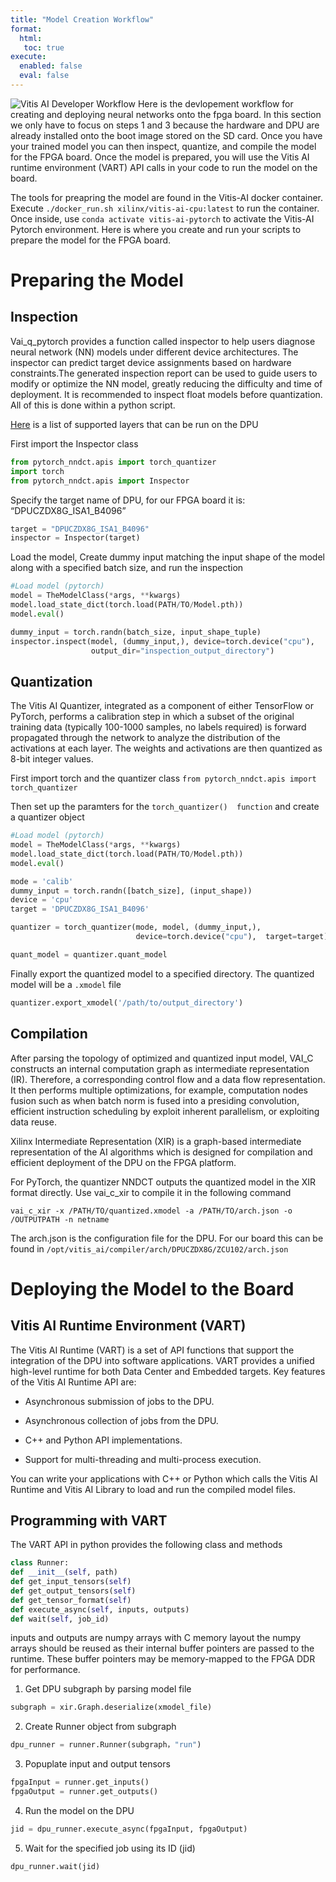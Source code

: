 ---
title: "Model Creation Workflow"
format: 
  html: 
   toc: true
execute:
  enabled: false
  eval: false
---

![Vitis AI Developer Workflow](res/vitis_ai_workflow.png)
Here is the devlopement workflow for creating and deploying neural networks onto the fpga board. In this section we only have to focus on steps 1 and 3 because the hardware and DPU are already installed onto the boot image stored on the SD card. Once you have your trained model you can then inspect, quantize, and compile the model for the FPGA board. Once the model is prepared, you will use the Vitis AI runtime environment (VART) API calls in your code to run the model on the board.

The tools for preapring the model are found in the Vitis-AI docker container. Execute `./docker_run.sh xilinx/vitis-ai-cpu:latest` to run the container. Once inside, use `conda activate vitis-ai-pytorch` to activate the Vitis-AI Pytorch environment. Here is where you create and run your scripts to prepare the model for the FPGA board.

# Preparing the Model

## Inspection
Vai_q_pytorch provides a function called inspector to help users diagnose neural network (NN) models under different device architectures. The inspector can predict target device assignments based on hardware constraints.The generated inspection report can be used to guide users to modify or optimize the NN model, greatly reducing the difficulty and time of deployment. It is recommended to inspect float models before quantization. All of this is done within a python script.

[Here](https://docs.xilinx.com/r/1.4.1-English/ug1414-vitis-ai/Operators-Supported-by-PyTorch) is a list of supported layers that can be run on the DPU

First import the Inspector class

```{python}
from pytorch_nndct.apis import torch_quantizer
import torch
from pytorch_nndct.apis import Inspector
```


Specify the target name of DPU, for our FPGA board it is: "DPUCZDX8G_ISA1_B4096"

``` {python}
target = "DPUCZDX8G_ISA1_B4096"
inspector = Inspector(target)
```

Load the model, Create dummy input matching the input shape of the model along with a specified batch size, and run the inspection

``` {python}
#Load model (pytorch)
model = TheModelClass(*args, **kwargs)
model.load_state_dict(torch.load(PATH/TO/Model.pth))
model.eval()

dummy_input = torch.randn(batch_size, input_shape_tuple)
inspector.inspect(model, (dummy_input,), device=torch.device("cpu"),
                  output_dir="inspection_output_directory")

```



## Quantization
The Vitis AI Quantizer, integrated as a component of either TensorFlow or PyTorch, performs a calibration step in which a subset of the original training data (typically 100-1000 samples, no labels required) is forward propagated through the network to analyze the distribution of the activations at each layer. The weights and activations are then quantized as 8-bit integer values.

First import torch and the quantizer class
```from pytorch_nndct.apis import torch_quantizer```


Then set up the paramters for the ``` torch_quantizer()  function ``` and create a quantizer object

```{python}
#Load model (pytorch)
model = TheModelClass(*args, **kwargs) 
model.load_state_dict(torch.load(PATH/TO/Model.pth))
model.eval()

mode = 'calib'
dummy_input = torch.randn([batch_size], (input_shape))
device = 'cpu'
target = 'DPUCZDX8G_ISA1_B4096'

quantizer = torch_quantizer(mode, model, (dummy_input,),
                            device=torch.device("cpu"),  target=target)

quant_model = quantizer.quant_model
```

Finally export the quantized model to a specified directory. The quantized model will be a ```.xmodel``` file
```{python}
quantizer.export_xmodel('/path/to/output_directory')
```

## Compilation
After parsing the topology of optimized and quantized input model, VAI_C constructs an internal computation graph as intermediate representation (IR). Therefore, a corresponding control flow and a data flow representation. It then performs multiple optimizations, for example, computation nodes fusion such as when batch norm is fused into a presiding convolution, efficient instruction scheduling by exploit inherent parallelism, or exploiting data reuse.

Xilinx Intermediate Representation (XIR) is a graph-based intermediate representation of the AI algorithms which is designed for compilation and efficient deployment of the DPU on the FPGA platform. 

For PyTorch, the quantizer NNDCT outputs the quantized model in the XIR format directly. Use vai_c_xir to compile it in the following command

```vai_c_xir -x /PATH/TO/quantized.xmodel -a /PATH/TO/arch.json -o /OUTPUTPATH -n netname```

:::{.callout-note}
The arch.json is the configuration file for the DPU. For our board this can be found in ```/opt/vitis_ai/compiler/arch/DPUCZDX8G/ZCU102/arch.json```
:::

# Deploying the Model to the Board
## Vitis AI Runtime Environment (VART)
The Vitis AI Runtime (VART) is a set of API functions that support the integration of the DPU into software applications. VART provides a unified high-level runtime for both Data Center and Embedded targets. Key features of the Vitis AI Runtime API are:

   - Asynchronous submission of jobs to the DPU.

   - Asynchronous collection of jobs from the DPU.

   - C++ and Python API implementations.

   - Support for multi-threading and multi-process execution.

You can write your applications with C++ or Python which calls the Vitis AI Runtime and Vitis AI Library to load and run the compiled model files.

## Programming with VART
The VART API in python provides the following class and methods
```{python}
class Runner:
def __init__(self, path)
def get_input_tensors(self)
def get_output_tensors(self)
def get_tensor_format(self)
def execute_async(self, inputs, outputs)
def wait(self, job_id)
```
:::{.callout-note}
inputs and outputs are numpy arrays with C memory layout the numpy arrays should be reused as their internal buffer pointers are passed to the runtime. These buffer pointers may be memory-mapped to the FPGA DDR for performance.
:::

1. Get DPU subgraph by parsing model file
```{python}
subgraph = xir.Graph.deserialize(xmodel_file)
```
2. Create Runner object from subgraph
```{python}
dpu_runner = runner.Runner(subgraph，"run")
```

3. Popuplate input and output tensors
```{python}
fpgaInput = runner.get_inputs()
fpgaOutput = runner.get_outputs()
```
4. Run the model on the DPU
```{python}
jid = dpu_runner.execute_async(fpgaInput, fpgaOutput)
```

5. Wait for the specified job using its ID (jid)
```{python}
dpu_runner.wait(jid)
```
